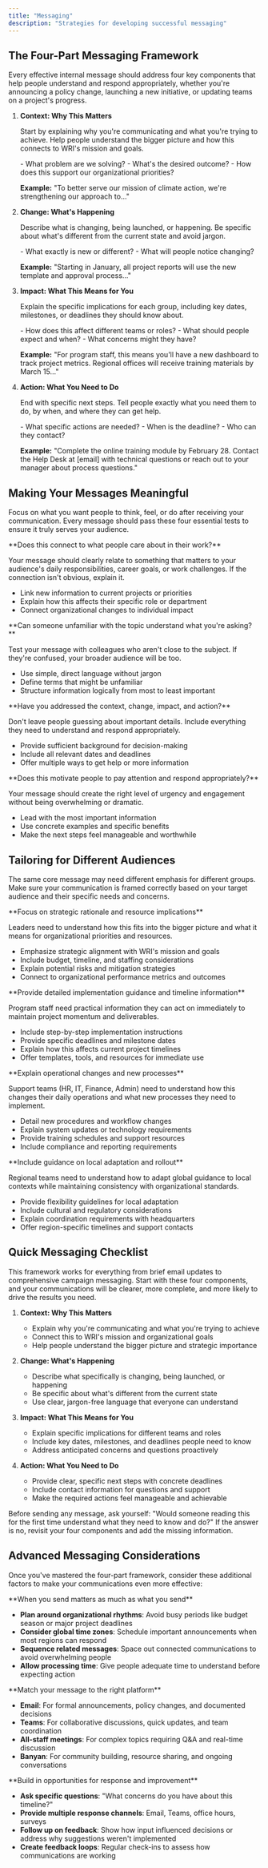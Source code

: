 ```yaml
---
title: "Messaging"
description: "Strategies for developing successful messaging"
---
```


## The Four-Part Messaging Framework

Every effective internal message should address four key components that help people understand and respond appropriately, whether you're announcing a policy change, launching a new initiative, or updating teams on a project's progress.

<Steps>

1. **Context: Why This Matters**
   
   Start by explaining why you're communicating and what you're trying to achieve. Help people understand the bigger picture and how this connects to WRI's mission and goals.
   
   <Aside type="tip" title="Ask Yourself">
   - What problem are we solving?
   - What's the desired outcome?
   - How does this support our organizational priorities?
   </Aside>
   
   **Example:** "To better serve our mission of climate action, we're strengthening our approach to..."

2. **Change: What's Happening**
   
   Describe what is changing, being launched, or happening. Be specific about what's different from the current state and avoid jargon.
   
   <Aside type="tip" title="Ask Yourself">
   - What exactly is new or different?
   - What will people notice changing?
   </Aside>
   
   **Example:** "Starting in January, all project reports will use the new template and approval process..."

3. **Impact: What This Means for You**
   
   Explain the specific implications for each group, including key dates, milestones, or deadlines they should know about.
   
   <Aside type="tip" title="Ask Yourself">
   - How does this affect different teams or roles?
   - What should people expect and when?
   - What concerns might they have?
   </Aside>
   
   **Example:** "For program staff, this means you'll have a new dashboard to track project metrics. Regional offices will receive training materials by March 15..."

4. **Action: What You Need to Do**
   
   End with specific next steps. Tell people exactly what you need them to do, by when, and where they can get help.
   
   <Aside type="tip" title="Ask Yourself">
   - What specific actions are needed?
   - When is the deadline?
   - Who can they contact?
   </Aside>
   
   **Example:** "Complete the online training module by February 28. Contact the Help Desk at [email] with technical questions or reach out to your manager about process questions."

</Steps>

## Making Your Messages Meaningful

Focus on what you want people to think, feel, or do after receiving your communication. Every message should pass these four essential tests to ensure it truly serves your audience.

<Tabs>
<TabItem label="Relevant">
**Does this connect to what people care about in their work?**

Your message should clearly relate to something that matters to your audience's daily responsibilities, career goals, or work challenges. If the connection isn't obvious, explain it.

- Link new information to current projects or priorities
- Explain how this affects their specific role or department
- Connect organizational changes to individual impact
</TabItem>

<TabItem label="Clear">
**Can someone unfamiliar with the topic understand what you're asking?**

Test your message with colleagues who aren't close to the subject. If they're confused, your broader audience will be too.

- Use simple, direct language without jargon
- Define terms that might be unfamiliar
- Structure information logically from most to least important
</TabItem>

<TabItem label="Complete">
**Have you addressed the context, change, impact, and action?**

Don't leave people guessing about important details. Include everything they need to understand and respond appropriately.

- Provide sufficient background for decision-making
- Include all relevant dates and deadlines
- Offer multiple ways to get help or more information
</TabItem>

<TabItem label="Compelling">
**Does this motivate people to pay attention and respond appropriately?**

Your message should create the right level of urgency and engagement without being overwhelming or dramatic.

- Lead with the most important information
- Use concrete examples and specific benefits
- Make the next steps feel manageable and worthwhile
</TabItem>
</Tabs>

## Tailoring for Different Audiences

The same core message may need different emphasis for different groups. Make sure your communication is framed correctly based on your target audience and their specific needs and concerns.

<Tabs>
<TabItem label="Leadership">
**Focus on strategic rationale and resource implications**

Leaders need to understand how this fits into the bigger picture and what it means for organizational priorities and resources.

- Emphasize strategic alignment with WRI's mission and goals
- Include budget, timeline, and staffing considerations
- Explain potential risks and mitigation strategies
- Connect to organizational performance metrics and outcomes
</TabItem>

<TabItem label="Program Teams">
**Provide detailed implementation guidance and timeline information**

Program staff need practical information they can act on immediately to maintain project momentum and deliverables.

- Include step-by-step implementation instructions
- Provide specific deadlines and milestone dates
- Explain how this affects current project timelines
- Offer templates, tools, and resources for immediate use
</TabItem>

<TabItem label="Support Functions">
**Explain operational changes and new processes**

Support teams (HR, IT, Finance, Admin) need to understand how this changes their daily operations and what new processes they need to implement.

- Detail new procedures and workflow changes
- Explain system updates or technology requirements
- Provide training schedules and support resources
- Include compliance and reporting requirements
</TabItem>

<TabItem label="Regional Offices">
**Include guidance on local adaptation and rollout**

Regional teams need to understand how to adapt global guidance to local contexts while maintaining consistency with organizational standards.

- Provide flexibility guidelines for local adaptation
- Include cultural and regulatory considerations
- Explain coordination requirements with headquarters
- Offer region-specific timelines and support contacts
</TabItem>
</Tabs>

## Quick Messaging Checklist

This framework works for everything from brief email updates to comprehensive campaign messaging. Start with these four components, and your communications will be clearer, more complete, and more likely to drive the results you need.

<Steps>

1. **Context: Why This Matters**
   - Explain why you're communicating and what you're trying to achieve
   - Connect this to WRI's mission and organizational goals
   - Help people understand the bigger picture and strategic importance

2. **Change: What's Happening**
   - Describe what specifically is changing, being launched, or happening
   - Be specific about what's different from the current state
   - Use clear, jargon-free language that everyone can understand

3. **Impact: What This Means for You**
   - Explain specific implications for different teams and roles
   - Include key dates, milestones, and deadlines people need to know
   - Address anticipated concerns and questions proactively

4. **Action: What You Need to Do**
   - Provide clear, specific next steps with concrete deadlines
   - Include contact information for questions and support
   - Make the required actions feel manageable and achievable

</Steps>

<Aside type="tip" title="Remember">
Before sending any message, ask yourself: "Would someone reading this for the first time understand what they need to know and do?" If the answer is no, revisit your four components and add the missing information.
</Aside>

## Advanced Messaging Considerations

Once you've mastered the four-part framework, consider these additional factors to make your communications even more effective:

<Tabs>
<TabItem label="Timing Strategy">
**When you send matters as much as what you send**

- **Plan around organizational rhythms**: Avoid busy periods like budget season or major project deadlines
- **Consider global time zones**: Schedule important announcements when most regions can respond
- **Sequence related messages**: Space out connected communications to avoid overwhelming people
- **Allow processing time**: Give people adequate time to understand before expecting action
</TabItem>

<TabItem label="Channel Selection">
**Match your message to the right platform**

- **Email**: For formal announcements, policy changes, and documented decisions
- **Teams**: For collaborative discussions, quick updates, and team coordination
- **All-staff meetings**: For complex topics requiring Q&A and real-time discussion
- **Banyan**: For community building, resource sharing, and ongoing conversations
</TabItem>

<TabItem label="Feedback Integration">
**Build in opportunities for response and improvement**

- **Ask specific questions**: "What concerns do you have about this timeline?"
- **Provide multiple response channels**: Email, Teams, office hours, surveys
- **Follow up on feedback**: Show how input influenced decisions or address why suggestions weren't implemented
- **Create feedback loops**: Regular check-ins to assess how communications are working
</TabItem>
</Tabs>